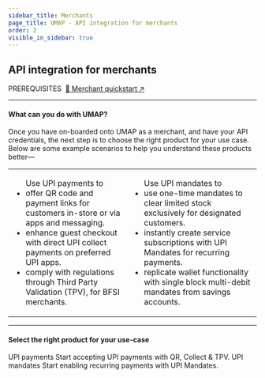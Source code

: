 ```yaml
---
sidebar_title: Merchants
page_title: UMAP - API integration for merchants
order: 2
visible_in_sidebar: true
---
```


## API integration for merchants

<Text size="small" weight="600">
    PREREQUISITES&nbsp;
</Text>
<a href="/payments/umap/quickstart/merchants">🌟 Merchant quickstart ↗</a>

<hr class="primary" />

#### What can you do with UMAP?

Once you have on-boarded onto UMAP as a merchant, and have your API credentials, the next step is to choose the right product for your use case. Below are some example scenarios to help you understand these products better—

<table>
    <tr>
        <td>
            <ul>
                <Text as="h6">Use UPI payments to</Text>
                <Text>
                    <li>
                        offer QR code and payment links for customers in-store or via apps and messaging.
                    </li>
                </Text>
                <Text>
                    <li>
                        enhance guest checkout with direct UPI collect payments on preferred UPI apps.
                    </li>
                </Text>
                <Text>
                    <li>
                        comply with regulations through Third Party Validation (TPV), for BFSI merchants.
                    </li>
                </Text>
            </ul>
        </td>
        <td>
            <ul>
                <Text as="h6">Use UPI mandates to</Text>
                <Text>
                    <li>
                        use one-time mandates to clear limited stock exclusively for designated customers.
                    </li>
                </Text>
                <Text>
                    <li>
                        instantly create service subscriptions with UPI Mandates for recurring payments.
                    </li>
                </Text>
                <Text>
                    <li>
                        replicate wallet functionality with single block multi-debit mandates from savings accounts.
                    </li>
                </Text>
            </ul>
        </td>
    </tr>
</table>

<hr class="primary" />

#### Select the right product for your use-case

<Row>
    <Portion desktopSpan="half" marginBottom="nano">
        <Card padding="small" shape="rounded">
            <Link href="/payments/umap/payments">
                <Element as="div">
                    <Text size="large" weight="600" textColor="blue-90">
                        UPI payments
                    </Text>
                    <Text weight="400">
                        Start accepting UPI payments with QR, Collect & TPV.
                    </Text>
                </Element>
            </Link>
        </Card>
    </Portion>
    <Portion desktopSpan="half">
        <Card padding="small" shape="rounded">
            <Link href="/payments/umap/mandates">
                <Element as="div">
                    <Text size="large" weight="600" textColor="blue-90">
                        UPI mandates
                    </Text>
                    <Text weight="400">
                        Start enabling recurring payments with UPI Mandates.
                    </Text>
                </Element>
            </Link>
        </Card>
    </Portion>
</Row>

<WasPageHelpful />
